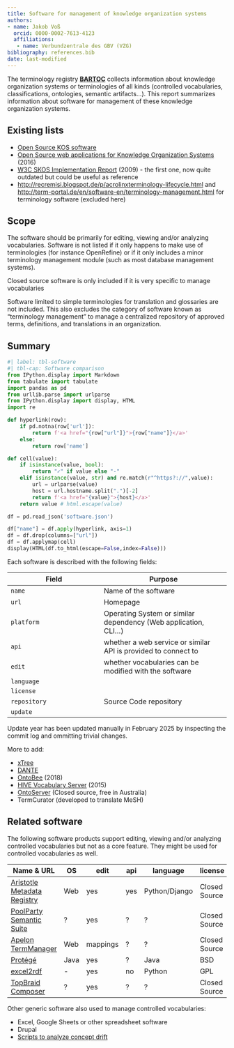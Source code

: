 ```yaml
---
title: Software for management of knowledge organization systems
authors:
- name: Jakob Voß
  orcid: 0000-0002-7613-4123
  affiliations:
   - name: Verbundzentrale des GBV (VZG)
bibliography: references.bib
date: last-modified
---
```


The terminology registry **[BARTOC](https://bartoc.org/)** collects information about knowledge organization systems or terminologies of all kinds (controlled vocabularies, classifications, ontologies, semantic artifacts...). This report summarizes information about software for management of these knowledge organization systems.

## Existing lists

* [Open Source KOS software](https://coli-conc.gbv.de/publications/tr2.html)
* [Open Source web applications for Knowledge Organization Systems](https://coli-conc.gbv.de/publications/tr7.html) (2016)
* [W3C SKOS Implementation Report](https://www.w3.org/2006/07/SWD/SKOS/reference/20090315/implementation.html) (2009) - the first one, now quite outdated but could be useful as reference
* [http://recremisi.blogspot.de/p/acrolinxterminology-lifecycle.html](http://recremisi.blogspot.de/p/acrolinxterminology-lifecycle.html) and [http://term-portal.de/en/software-en/terminology-management.html](http://term-portal.de/en/software-en/terminology-management.html) for terminology software (excluded here)

## Scope

The software should be primarily for editing, viewing and/or analyzing vocabularies. Software is not listed if it only happens to make use of terminologies (for instance OpenRefine) or if it only includes a minor terminology management module (such as most database management systems).

Closed source software is only included if it is very specific to manage vocabularies

Software limited to simple terminologies for translation and glossaries are not included. This also excludes the category of software known as "terminology management" to manage a centralized repository of approved terms, definitions, and translations in an organization.

## Summary

```python
#| label: tbl-software
#| tbl-cap: Software comparison
from IPython.display import Markdown
from tabulate import tabulate
import pandas as pd
from urllib.parse import urlparse
from IPython.display import display, HTML
import re

def hyperlink(row):
    if pd.notna(row['url']):
        return f'<a href="{row["url"]}">{row["name"]}</a>'
    else:
        return row['name']    

def cell(value):
    if isinstance(value, bool):
        return "✓" if value else "-"
    elif isinstance(value, str) and re.match(r"^https?://",value):
        url = urlparse(value)
        host = url.hostname.split(".")[-2]
        return f'<a href="{value}">{host}</a>'
    return value # html.escape(value)

df = pd.read_json('software.json')

df["name"] = df.apply(hyperlink, axis=1)
df = df.drop(columns=["url"])
df = df.applymap(cell)
display(HTML(df.to_html(escape=False,index=False)))
```

Each software is described with the following fields:

Field | Purpose
------|--------
`name` | Name of the software
`url` | Homepage
`platform` | Operating System or similar dependency (Web application, CLI...) 
`api` | whether a web service or similar API is provided to connect to
`edit` | whether vocabularies can be modified with the software
`language` |
`license` |
`repository` | Source Code repository
`update` |

Update year has been updated manually in February 2025 by inspecting the commit log and ommitting trivial changes.


More to add:

* [xTree](https://xtree-public.digicult-verbund.de/)
* [DANTE](https://doi.org/10.11588/akmb.2018.1.63475)
* [OntoBee](https://github.com/OntoZoo/ontobee) (2018)
* [HIVE Vocabulary Server](https://github.com/MetadataResearchCenter/hive-mrc) (2015)
* [OntoServer](https://ontoserver.csiro.au/) (Closed source, free in Australia)
* TermCurator (developed to translate MeSH)

## Related software

The following software products support editing, viewing and/or analyzing controlled vocabularies but not as a core feature. They might be used for controlled vocabularies as well.

| Name & URL | OS | edit | api | language | license | repository | update |
|--|--|--|--|--|--|--|--|
| [Aristotle Metadata Registry](http://aristotlemetadata.com/) | Web | yes | yes | Python/Django | Closed Source | [Github](https://github.com/Aristotle-Metadata-Enterprises/) | 2025 
| [PoolParty Semantic Suite](https://www.poolparty.biz/product-overview) | ? | yes | ? | ? | Closed Source | - | 
| [Apelon TermManager](https://www.apelon.com/solutions/terminology-tooling/termmanager) | Web | mappings | ? | ? | Closed Source | - | 2021
| [Protégé](https://protege.stanford.edu/) | Java | yes | ? | Java | BSD | [GitHub](https://github.com/protegeproject/protege) | 2025
| [excel2rdf](https://github.com/edmondchuc/excel2rdf) | - | yes | no | Python | GPL | [GitHub](https://github.com/edmondchuc/excel2rdf) | 2021
| [TopBraid Composer](https://www.topquadrant.com/products/topbraid-composer/) | ? | yes | ? | ? | Closed Source | - | 2021

Other generic software also used to manage controlled vocabularies:

* Excel, Google Sheets or other spreadsheet software
* Drupal
* [Scripts to analyze concept drift](https://github.com/Multilingual-LGBTQIA-Vocabularies/Examing_LGBTQ_Concepts)

